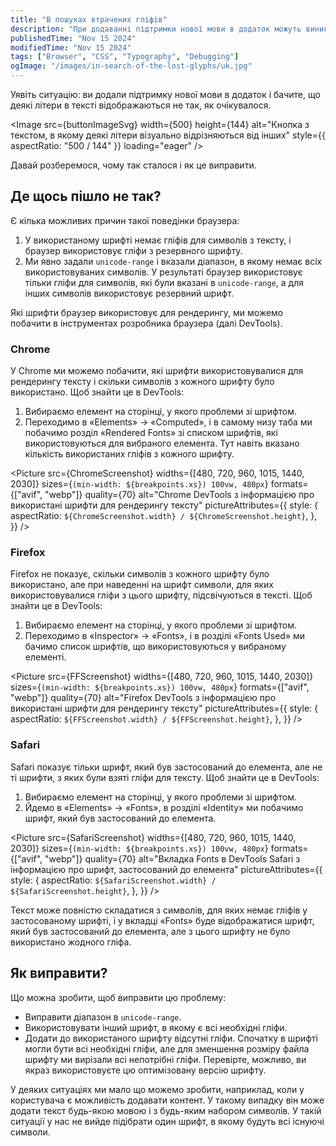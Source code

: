 ```yaml
---
title: "В пошуках втрачених гліфів"
description: "При додаванні підтримки нової мови в додаток можуть виникнути проблеми з відображенням деяких символів. Давай розберемося, чому так відбувається і як це виправити."
publishedTime: "Nov 15 2024"
modifiedTime: "Nov 15 2024"
tags: ["Browser", "CSS", "Typography", "Debugging"]
ogImage: "/images/in-search-of-the-lost-glyphs/uk.jpg"
---
```



Уявіть ситуацію: ви додали підтримку нової мови в додаток і бачите, що деякі літери в тексті відображаються не так, як очікувалося.

<Image
  src={buttonImageSvg}
  width={500}
  height={144}
  alt="Кнопка з текстом, в якому деякі літери візуально відрізняються від інших"
  style={{ aspectRatio: "500 / 144" }}
  loading="eager"
/>

Давай розберемося, чому так сталося і як це виправити.

## Де щось пішло не так?

Є кілька можливих причин такої поведінки браузера:

1. У використаному шрифті немає гліфів для символів з тексту, і браузер використовує гліфи з резервного шрифту.
2. Ми явно задали `unicode-range` і вказали діапазон, в якому немає всіх використовуваних символів. У результаті браузер використовує тільки гліфи для символів, які були вказані в `unicode-range`, а для інших символів використовує резервний шрифт.

Які шрифти браузер використовує для рендерингу, ми можемо побачити в інструментах розробника браузера (далі DevTools).

### Chrome

У Chrome ми можемо побачити, які шрифти використовувалися для рендерингу тексту і скільки символів з кожного шрифту було використано. Щоб знайти це в DevTools:

1. Вибираємо елемент на сторінці, у якого проблеми зі шрифтом.
2. Переходимо в «Elements» → «Computed», і в самому низу таба ми побачимо розділ «Rendered Fonts» зі списком шрифтів, які використовуються для вибраного елемента. Тут навіть вказано кількість використаних гліфів з кожного шрифту.

<Picture
  src={ChromeScreenshot}
  widths={[480, 720, 960, 1015, 1440, 2030]}
  sizes={`(min-width: ${breakpoints.xs}) 100vw, 480px`}
  formats={["avif", "webp"]}
  quality={70}
  alt="Chrome DevTools з інформацією про використані шрифти для рендерингу тексту"
  pictureAttributes={{
    style: {
      aspectRatio: `${ChromeScreenshot.width} / ${ChromeScreenshot.height}`,
    },
  }}
/>

### Firefox

Firefox не показує, скільки символів з кожного шрифту було використано, але при наведенні на шрифт символи, для яких використовувалися гліфи з цього шрифту, підсвічуються в тексті. Щоб знайти це в DevTools:

1. Вибираємо елемент на сторінці, у якого проблеми зі шрифтом.
2. Переходимо в «Inspector» → «Fonts», і в розділі «Fonts Used» ми бачимо список шрифтів, що використовуються у вибраному елементі.

<Picture
  src={FFScreenshot}
  widths={[480, 720, 960, 1015, 1440, 2030]}
  sizes={`(min-width: ${breakpoints.xs}) 100vw, 480px`}
  formats={["avif", "webp"]}
  quality={70}
  alt="Firefox DevTools з інформацією про використані шрифти для рендерингу тексту"
  pictureAttributes={{
    style: {
      aspectRatio: `${FFScreenshot.width} / ${FFScreenshot.height}`,
    },
  }}
/>

### Safari

Safari показує тільки шрифт, який був застосований до елемента, але не ті шрифти, з яких були взяті гліфи для тексту. Щоб знайти це в DevTools:

1. Вибираємо елемент на сторінці, у якого проблеми зі шрифтом.
2. Йдемо в «Elements» → «Fonts», в розділі «Identity» ми побачимо шрифт, який був застосований до елемента.

<Picture
  src={SafariScreenshot}
  widths={[480, 720, 960, 1015, 1440, 2030]}
  sizes={`(min-width: ${breakpoints.xs}) 100vw, 480px`}
  formats={["avif", "webp"]}
  quality={70}
  alt="Вкладка Fonts в DevTools Safari з інформацією про шрифт, застосований до елемента"
  pictureAttributes={{
    style: {
      aspectRatio: `${SafariScreenshot.width} / ${SafariScreenshot.height}`,
    },
  }}
/>

Текст може повністю складатися з символів, для яких немає гліфів у застосованому шрифті, і у вкладці «Fonts» буде відображатися шрифт, який був застосований до елемента, але з цього шрифту не було використано жодного гліфа.

## Як виправити?

Що можна зробити, щоб виправити цю проблему:

- Виправити діапазон в `unicode-range`.
- Використовувати інший шрифт, в якому є всі необхідні гліфи.
- Додати до використаного шрифту відсутні гліфи. Спочатку в шрифті могли бути всі необхідні гліфи, але для зменшення розміру файла шрифту ми вирізали всі непотрібні гліфи. Перевірте, можливо, ви якраз використовуєте цю оптимізовану версію шрифту.

У деяких ситуаціях ми мало що можемо зробити, наприклад, коли у користувача є можливість додавати контент. У такому випадку він може додати текст будь-якою мовою і з будь-яким набором символів. У такій ситуації у нас не вийде підібрати один шрифт, в якому будуть всі існуючі символи.
